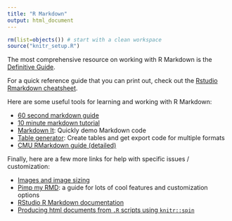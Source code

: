 ```yaml
---
title: "R Markdown"
output: html_document
---
```


```r
rm(list=objects()) # start with a clean workspace
source("knitr_setup.R")
```

The most comprehensive resource on working with R Markdown is the [Definitive Guide](https://bookdown.org/yihui/rmarkdown/).

For a quick reference guide that you can print out, check out the [Rstudio Rmarkdown cheatsheet](https://www.rstudio.com/wp-content/uploads/2015/02/rmarkdown-cheatsheet.pdf).

Here are some useful tools for learning and working with R Markdown:

- [60 second markdown guide](https://commonmark.org/help/)
- [10 minute markdown tutorial](https://commonmark.org/help/tutorial/)
- [Markdown It](https://markdown-it.github.io): Quickly demo Markdown code
- [Table generator](http://www.tablesgenerator.com/): Create tables and get export code for multiple formats
- [CMU RMarkdown guide (detailed)](http://www.stat.cmu.edu/~cshalizi/rmarkdown/)

Finally, here are a few more links for help with specific issues / customization:

- [Images and image sizing](http://zevross.com/blog/2017/06/19/tips-and-tricks-for-working-with-images-and-figures-in-r-markdown-documents/)
- [Pimp my RMD](https://holtzy.github.io/Pimp-my-rmd/): a guide for lots of cool features and customization options
- [RStudio R Markdown documentation](http://rmarkdown.rstudio.com/)
- [Producing html documents from `.R` scripts using `knitr::spin`](http://deanattali.com/2015/03/24/knitrs-best-hidden-gem-spin/)





